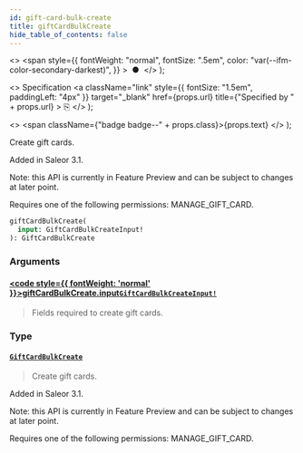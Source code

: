 ```yaml
---
id: gift-card-bulk-create
title: giftCardBulkCreate
hide_table_of_contents: false
---
```


  <>
    <span
      style={{
        fontWeight: "normal",
        fontSize: ".5em",
        color: "var(--ifm-color-secondary-darkest)",
      }}
    >
      &nbsp;●&nbsp;
    </span>
  </>
);

  <>
    Specification
    <a
      className="link"
      style={{ fontSize: "1.5em", paddingLeft: "4px" }}
      target="\_blank"
      href={props.url}
      title={"Specified by " + props.url}
    >
      ⎘
    </a>
  </>
);

  <>
    <span className={"badge badge--" + props.class}>{props.text}</span>
  </>
);

Create gift cards.

Added in Saleor 3.1.

Note: this API is currently in Feature Preview and can be subject to changes at later point.

Requires one of the following permissions: MANAGE_GIFT_CARD.

```graphql
giftCardBulkCreate(
  input: GiftCardBulkCreateInput!
): GiftCardBulkCreate
```

### Arguments

#### [<code style={{ fontWeight: 'normal' }}>giftCardBulkCreate.<b>input</b></code>](#)<Bullet />[`GiftCardBulkCreateInput!`](../../../storefront/gift-cards/inputs/gift-card-bulk-create-input) <Badge class="secondary" text="non-null"/> <Badge class="secondary" text="input"/>

> Fields required to create gift cards.

### Type

#### [`GiftCardBulkCreate`](../../../storefront/gift-cards/objects/gift-card-bulk-create) <Badge class="secondary" text="object"/>

> Create gift cards.

Added in Saleor 3.1.

Note: this API is currently in Feature Preview and can be subject to changes at later point.

Requires one of the following permissions: MANAGE_GIFT_CARD.

>

